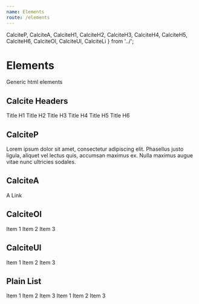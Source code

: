 ```yaml
---
name: Elements
route: /elements
---
```



  CalciteP,
  CalciteA,
  CalciteH1,
  CalciteH2,
  CalciteH3,
  CalciteH4,
  CalciteH5,
  CalciteH6,
  CalciteOl,
  CalciteUl,
  CalciteLi
} from '../';

# Elements

Generic html elements

## Calcite Headers

<Playground>
  <CalciteH1>Title H1</CalciteH1>
  <CalciteH2>Title H2</CalciteH2>
  <CalciteH3>Title H3</CalciteH3>
  <CalciteH4>Title H4</CalciteH4>
  <CalciteH5>Title H5</CalciteH5>
  <CalciteH6>Title H6</CalciteH6>
</Playground>

## CalciteP

<Playground>
  <CalciteP>
    Lorem ipsum dolor sit amet, consectetur adipiscing elit. Phasellus justo
    ligula, aliquet vel lectus quis, accumsan maximus ex. Nulla maximus augue
    vitae nunc ultricies sodales.
  </CalciteP>
</Playground>

## CalciteA

<Playground>
  <CalciteA>A Link</CalciteA>
</Playground>

## CalciteOl

<Playground>
  <CalciteOl>
    <CalciteLi>Item 1</CalciteLi>
    <CalciteLi>Item 2</CalciteLi>
    <CalciteLi>Item 3</CalciteLi>
  </CalciteOl>
</Playground>

## CalciteUl

<Playground>
  <CalciteUl>
    <CalciteLi>Item 1</CalciteLi>
    <CalciteLi>Item 2</CalciteLi>
    <CalciteLi>Item 3</CalciteLi>
  </CalciteUl>
</Playground>

## Plain List

<Playground>
  <CalciteUl plain>
    <CalciteLi>Item 1</CalciteLi>
    <CalciteLi>Item 2</CalciteLi>
    <CalciteLi>Item 3</CalciteLi>
  </CalciteUl>
  <CalciteOl plain>
    <CalciteLi>Item 1</CalciteLi>
    <CalciteLi>Item 2</CalciteLi>
    <CalciteLi>Item 3</CalciteLi>
  </CalciteOl>
</Playground>
